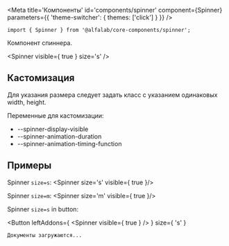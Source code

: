 

<Meta
    title='Компоненты'
    id='components/spinner'
    component={Spinner}
    parameters={{ 'theme-switcher': { themes: ['click'] } }}
/>


<!-- Canvas -->

<Story name='Spinner'>
    <Spinner size={ select('size', ['s', 'm']) } visible={ boolean('visible', true) } className={ text('className') } dataTestId={ text('dataTestId') } />
</Story>


<!-- Docs -->

<ComponentHeader
    name='Spinner'
    version={version}
    package='@alfalab/core-components/spinner'
    stage={2}
/>

```tsx
import { Spinner } from '@alfalab/core-components/spinner';
```

Компонент спиннера.

<Spinner visible={ true } size='s' />

<!-- Spacer -->
<div style={{height: 32}} />


## Кастомизация
Для указания размера следует задать класс с указанием одинаковых width, height.

Переменные для кастомизации:

* --spinner-display-visible
* --spinner-animation-duration
* --spinner-animation-timing-function

## Примеры
Spinner `size=s`:
<Spinner size='s' visible={ true }/>
<div style={{height: 32}} />

Spinner `size=m`:
<Spinner size='m' visible={ true }/>
<div style={{height: 32}} />

Spinner `size=s` in button:

<Button
    leftAddons={
        <Spinner
            visible={ true }
        />
    }
    size={ 's' }
>
    Документы загружаются...
</Button>



<Props of={Spinner} />
